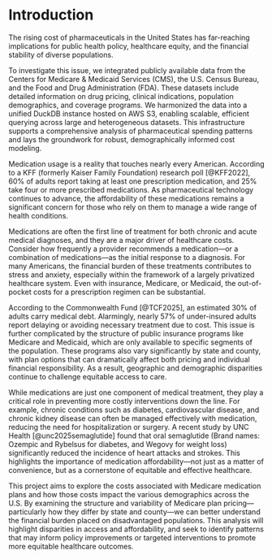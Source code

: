 # Introduction

The rising cost of pharmaceuticals in the United States has far-reaching implications for public health policy, healthcare equity, and the financial stability of diverse populations.

To investigate this issue, we integrated publicly available data from the Centers for Medicare & Medicaid Services (CMS), the U.S. Census Bureau, and the Food and Drug Administration (FDA). These datasets include detailed information on drug pricing, clinical indications, population demographics, and coverage programs. We harmonized the data into a unified DuckDB instance hosted on AWS S3, enabling scalable, efficient querying across large and heterogeneous datasets. This infrastructure supports a comprehensive analysis of pharmaceutical spending patterns and lays the groundwork for robust, demographically informed cost modeling.

Medication usage is a reality that touches nearly every American. According to a KFF (formerly Kaiser Family Foundation) research poll [@KFF2022], 60% of adults report taking at least one prescription medication, and 25% take four or more prescribed medications. As pharmaceutical technology continues to advance, the affordability of these medications remains a significant concern for those who rely on them to manage a wide range of health conditions.

Medications are often the first line of treatment for both chronic and acute medical diagnoses, and they are a major driver of healthcare costs. Consider how frequently a provider recommends a medication—or a combination of medications—as the initial response to a diagnosis. For many Americans, the financial burden of these treatments contributes to stress and anxiety, especially within the framework of a largely privatized healthcare system. Even with insurance, Medicare, or Medicaid, the out-of-pocket costs for a prescription regimen can be substantial.

According to the Commonwealth Fund [@TCF2025], an estimated 30% of adults carry medical debt. Alarmingly, nearly 57% of under-insured adults report delaying or avoiding necessary treatment due to cost. This issue is further complicated by the structure of public insurance programs like Medicare and Medicaid, which are only available to specific segments of the population. These programs also vary significantly by state and county, with plan options that can dramatically affect both pricing and individual financial responsibility. As a result, geographic and demographic disparities continue to challenge equitable access to care.

While medications are just one component of medical treatment, they play a critical role in preventing more costly interventions down the line. For example, chronic conditions such as diabetes, cardiovascular disease, and chronic kidney disease can often be managed effectively with medication, reducing the need for hospitalization or surgery. A recent study by UNC Health [@unc2025semaglutide] found that oral semaglutide (Brand names: Ozempic and Rybelsus for diabetes, and Wegovy for weight loss) significantly reduced the incidence of heart attacks and strokes. This highlights the importance of medication affordability—not just as a matter of convenience, but as a cornerstone of equitable and effective healthcare.

This project aims to explore the costs associated with Medicare medication plans and how those costs impact the various demographics across the U.S. By examining the structure and variability of Medicare plan pricing—particularly how they differ by state and county—we can better understand the financial burden placed on disadvantaged populations. This analysis will highlight disparities in access and affordability, and seek to identify patterns that may inform policy improvements or targeted interventions to promote more equitable healthcare outcomes.




